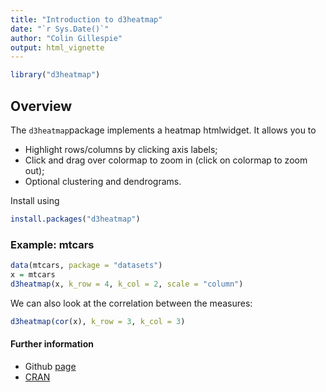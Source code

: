 ```yaml
---
title: "Introduction to d3heatmap"
date: "`r Sys.Date()`"
author: "Colin Gillespie"
output: html_vignette  
---
```

<!--
%\VignetteEngine{knitr::rmarkdown}
%\VignetteIndexEntry{Introduction to d3heatmap}
-->

```r
library("d3heatmap")
```

## Overview

The `d3heatmap`package implements a heatmap htmlwidget. It allows you to

  * Highlight rows/columns by clicking axis labels;
  * Click and drag over colormap to zoom in (click on colormap to zoom out);
  * Optional clustering and dendrograms.

Install using

```r
install.packages("d3heatmap")
```

### Example: mtcars 

```r
data(mtcars, package = "datasets")
x = mtcars
d3heatmap(x, k_row = 4, k_col = 2, scale = "column")
```

We can also look at the correlation between the measures:

```r
d3heatmap(cor(x), k_row = 3, k_col = 3)
```


#### Further information

 * Github [page](https://github.com/rstudio/d3heatmap)
 * [CRAN](https://cran.rstudio.com/web/packages/d3heatmap/)
